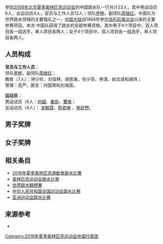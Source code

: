 {{奥运中国代表团参赛项目表
|年份=2016年
|比赛项目=跳水
|项目符号文件名称= 
|金牌数= 6
|银牌数=  
|铜牌数=  
|奖牌总数=  
}}

参加[[2016年夏季奥林匹克运动会|2008年北京夏季奥林匹克运动会]]的中国跳水队一行共计22人，其中男运动员6人，女运动员4人，官员与工作人员12人；领队[[李桦_(1957年)|李桦]]，副领队[[周继红|周继红]]。中国队为世界跳水领域的主要强队之一，[[中国大陆|中国大陆]]自1984年参加[[1984年夏季奥林匹克运动会|洛杉矶奥运会]]以来的主要参赛项目。本次 中国队获得了跳水的全部参赛资格，其中男子4个项目中，双人项目各一组选手，单人项目各两人；女子4个项目中，双人项目各一组选手，单人项目各两人。

== 人员构成 ==
'''官员与工作人员'''：<br />
领队[[李桦_(1957年)|李桦]]，副领队[[周继红|周继红]]；<br /> 
教练（7人）：钟少珍、刘恒林、胡恩勇、任少芬、李清、赵文进和胡玮；<br /> 
管理：高严，医生：何国荣和刘海英。

'''运动员'''：<br /> 
男运动员（6人：[[何超_(跳水运动员)|何超]]、[[秦凯|秦凯]]、[[曹缘|曹缘]]；<br />  
女运动员（4人）： [[吴敏霞|吴敏霞]]、[[陈若琳|陈若琳]] 、[[施廷懋|施廷懋]]。

== 男子奖牌 ==

 

== 女子奖牌 ==
 

== 相关条目 ==
* [[2016年夏季奧林匹克運動會跳水比賽|2016年夏季奧林匹克運動會跳水比賽]]
* [[奥林匹克运动会跳水比赛|奥林匹克运动会跳水比赛]]
* [[世界跳水錦標賽|世界跳水錦標賽]]
* [[中华人民共和国全国运动会跳水比赛|中华人民共和国全国运动会跳水比赛]]
* [[亚洲运动会跳水比赛|亚洲运动会跳水比赛]]

== 来源参考 ==
<references />
*  
{{2016年夏季奥林匹克运动会中国代表团参赛项目}}

[[Category:2016年夏季奥林匹克运动会中国代表团|Category:2016年夏季奥林匹克运动会中国代表团]]